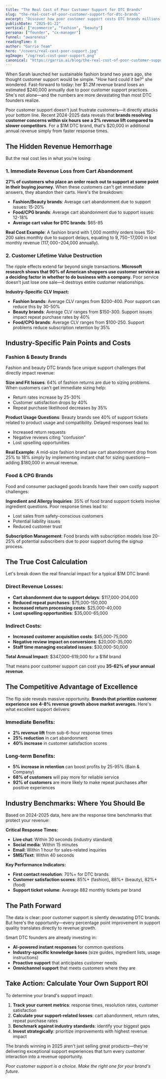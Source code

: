 ```yaml
---
title: "The Real Cost of Poor Customer Support for DTC Brands"
slug: "the-real-cost-of-poor-customer-support-for-dtc-brands"
excerpt: "Discover how poor customer support costs DTC brands millions in lost revenue. Learn industry-specific data on cart abandonment, customer lifetime value impact, and the hidden costs affecting fashion, beauty, and food brands."
publishDate: "2025-01-22"
vertical: ["ecommerce", "fashion", "beauty"]
persona: ["founder", "cx-manager"]
funnel: "awareness"
readingTime: 8
author: "Garrio Team"
hero: "/covers/real-cost-poor-support.jpg"
ogImage: "/og/real-cost-poor-support.png"
canonical: "https://garrio.ai/blog/the-real-cost-of-poor-customer-support-for-dtc-brands"
---
```


When Sarah launched her sustainable fashion brand two years ago, she thought customer support would be simple. "How hard could it be?" she wondered. Fast-forward to today: her $1.2M revenue brand loses an estimated $240,000 annually due to poor customer support practices. She's not alone—and the numbers are more devastating than most DTC founders realize.

Poor customer support doesn't just frustrate customers—it directly attacks your bottom line. Recent 2024-2025 data reveals that **brands resolving customer concerns within six hours see a 2% revenue lift compared to slower competitors**. For a $1M DTC brand, that's $20,000 in additional annual revenue simply from faster response times.

## The Hidden Revenue Hemorrhage

But the real cost lies in what you're losing:

### 1. Immediate Revenue Loss from Cart Abandonment

**27% of customers who place an order reach out to support at some point in their buying journey.** When these customers can't get immediate answers, they abandon their carts. Here's the breakdown:

- **Fashion/Beauty brands**: Average cart abandonment due to support issues: 15-20%
- **Food/CPG brands**: Average cart abandonment due to support issues: 12-18%
- **Average cart value for DTC brands**: $65-85

**Real Cost Example**: A fashion brand with 1,000 monthly orders loses 150-200 sales monthly due to support delays, equating to $9,750-$17,000 in lost monthly revenue ($117,000-$204,000 annually).

### 2. Customer Lifetime Value Destruction

The ripple effects extend far beyond single transactions. **Microsoft research shows that 90% of American shoppers use customer service as a deciding factor in whether to do business with a company.** Poor service doesn't just lose one sale—it destroys entire customer relationships.

**Industry-Specific CLV Impact:**
- **Fashion brands**: Average CLV ranges from $200-400. Poor support can reduce this by 30-50%
- **Beauty brands**: Average CLV ranges from $150-300. Support issues impact repeat purchase rates by 40%
- **Food/CPG brands**: Average CLV ranges from $100-250. Support problems reduce subscription retention by 35%

## Industry-Specific Pain Points and Costs

### Fashion & Beauty Brands

Fashion and beauty DTC brands face unique support challenges that directly impact revenue:

**Size and Fit Issues**: 64% of fashion returns are due to sizing problems. When customers can't get immediate sizing help:
- Return rates increase by 25-30%
- Customer satisfaction drops by 40%
- Repeat purchase likelihood decreases by 35%

**Product Usage Questions**: Beauty brands see 40% of support tickets related to product usage and compatibility. Delayed responses lead to:
- Increased return requests
- Negative reviews citing "confusion"
- Lost upselling opportunities

**Real Example**: A mid-size fashion brand saw cart abandonment drop from 25% to 18% simply by implementing instant chat for sizing questions—adding $180,000 in annual revenue.

### Food & CPG Brands

Food and consumer packaged goods brands have their own costly support challenges:

**Ingredient and Allergy Inquiries**: 35% of food brand support tickets involve ingredient questions. Poor response times lead to:
- Lost sales from safety-conscious customers
- Potential liability issues
- Reduced customer trust

**Subscription Management**: Food brands with subscription models lose 20-25% of potential subscribers due to poor support during the signup process.

## The True Cost Calculation

Let's break down the real financial impact for a typical $1M DTC brand:

### Direct Revenue Losses:
- **Cart abandonment due to support delays**: $117,000-204,000
- **Reduced repeat purchases**: $75,000-150,000
- **Increased return processing costs**: $25,000-40,000
- **Lost upselling opportunities**: $35,000-65,000

### Indirect Costs:
- **Increased customer acquisition costs**: $45,000-75,000
- **Negative review impact on conversions**: $20,000-35,000
- **Staff time managing escalated issues**: $30,000-50,000

**Total Annual Impact**: $347,000-619,000 for a $1M brand

That means poor customer support can cost you **35-62% of your annual revenue**.

## The Competitive Advantage of Excellence

The flip side reveals massive opportunity. **Brands that prioritize customer experience see 4-8% revenue growth above market averages.** Here's what excellent support delivers:

### Immediate Benefits:
- **2% revenue lift** from sub-6-hour response times
- **25% reduction** in cart abandonment
- **40% increase** in customer satisfaction scores

### Long-term Benefits:
- **5% increase in retention** can boost profits by 25-95% (Bain & Company)
- **68% of customers** will pay more for reliable service
- **92% of customers** are more likely to make repeat purchases after positive experiences

## Industry Benchmarks: Where You Should Be

Based on 2024-2025 data, here are the response time benchmarks that protect your revenue:

**Critical Response Times:**
- **Live chat**: Within 30 seconds (industry standard)
- **Social media**: Within 15 minutes
- **Email**: Within 1 hour for sales-related inquiries
- **SMS/Text**: Within 40 seconds

**Key Performance Indicators:**
- **First contact resolution**: 70%+ for DTC brands
- **Customer satisfaction scores**: 85%+ (fashion), 88%+ (beauty), 82%+ (food)
- **Support ticket volume**: Average 882 monthly tickets per brand

## The Path Forward

The data is clear: poor customer support is silently devastating DTC brands. But here's the opportunity—every percentage point improvement in support quality translates directly to revenue growth.

Smart DTC founders are already investing in:
- **AI-powered instant responses** for common questions
- **Industry-specific knowledge bases** (size guides, ingredient lists, usage instructions)
- **Proactive support** that anticipates customer needs
- **Omnichannel support** that meets customers where they are

## Take Action: Calculate Your Own Support ROI

To determine your brand's support impact:

1. **Track your current metrics**: response times, resolution rates, customer satisfaction
2. **Calculate your support-related losses**: cart abandonment, return rates, repeat purchase rates
3. **Benchmark against industry standards**: identify your biggest gaps
4. **Invest strategically**: prioritize improvements with highest revenue impact

The brands winning in 2025 aren't just selling great products—they're delivering exceptional support experiences that turn every customer interaction into a revenue opportunity.

*Poor customer support is a choice. Make the right one for your brand's future.*